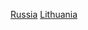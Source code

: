 {{Commonscat|Lithuania–Russia relations}}
{{Portal|立陶宛|俄羅斯|國際關係}}
{{Catmain}}

[[Category:立陶宛雙邊關係|Russia]]
[[Category:俄羅斯雙邊關係|Lithuania]]